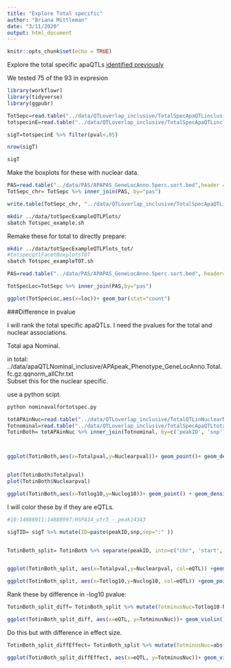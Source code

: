```yaml
---
title: "Explore Total specific"
author: "Briana Mittleman"
date: "3/11/2020"
output: html_document
---
```


```r
knitr::opts_chunk$set(echo = TRUE)
```

Explore the total specific apaQTLs [identified previously](QTL_inclusivePASset.html)


We tested 75 of the 93 in expresion

```r
library(workflowr)
library(tidyverse)
library(ggpubr)
```


```r

TotSepc=read.table("../data/QTLoverlap_inclusive/TotalSpecApaQTLinclusive.txt", header=T,stringsAsFactors = F)
totspecinE=read.table("../data/QTLoverlap_inclusive/TotalSpecApaQTLinclusive_withE.txt", stringsAsFactors =F, col.names=c("peakID", 'snp','dist', 'pval', 'slope'))

sigT=totspecinE %>% filter(pval<.05)

nrow(sigT)

sigT

```


Make the boxplots for these with nuclear data.  

```r
PAS=read.table("../data/PAS/APAPAS_GeneLocAnno.5perc.sort.bed",header = F,col.names = c("chr",'start','end','pasinfo','score','strand')) %>% separate(pasinfo, into=c("pasnum", 'geneloc'), sep=":") %>% mutate(pas=paste("peak",pasnum,sep="")) %>% select(pas, chr)
TotSepc_chr= TotSepc %>% inner_join(PAS, by="pas")

write.table(TotSepc_chr, "../data/QTLoverlap_inclusive/TotalSpecApaQTLinclusive_withCHR.txt",quote=F, row.names = F, col.names = F)
```


```bash
mkdir ../data/totSpecExampleQTLPlots/
sbatch Totspec_example.sh
```

Remake these for total to directly prepare:  

```bash
mkdir ../data/totSpecExampleQTLPlots_tot/
#totspecqtlFacetBoxplotsTOT
sbatch Totspec_exampleTOT.sh
```


```r
PAS=read.table("../data/PAS/APAPAS_GeneLocAnno.5perc.sort.bed", header=F, stringsAsFactors = F, col.names = c("chr", "start", "end", "id", "score", "strand")) %>% separate(id, into=c("pasnum", "gene"), sep=":") %>% mutate(pas=paste("peak", pasnum, sep=""))%>% separate(gene, into=c("genename", "loc"), sep="_") %>% select(pas,loc)

TotSpecLoc=TotSepc %>% inner_join(PAS,by="pas")

ggplot(TotSpecLoc,aes(x=loc))+ geom_bar(stat="count")
```


###Difference in pvalue

I will rank the total specific apaQTLs. I need the pvalues for the total and nuclear associations.  

Total apa Nominal.  

in total:  ../data/apaQTLNominal_inclusive/APApeak_Phenotype_GeneLocAnno.Total.fc.gz.qqnorm_allChr.txt  
Subset this for the nuclear specific.  

use a python scipt.  
```bash
python nominavalfortotspec.py
```



```r
totAPAinNuc=read.table("../data/QTLoverlap_inclusive/TotalQTLinNuclearNominal_inc.txt", header = F, stringsAsFactors = F, col.names=c("peakID", "snp", "dist", "Nuclearpval", "Nuclearslope"))
Totnominal=read.table("../data/QTLoverlap_inclusive/TotalSpecApaQTLtotalNomincalAssociation.txt", header = F, stringsAsFactors = F, col.names=c("peakID", "snp", "dist", "Totalpval", "Totalslope") )
TotinBoth= totAPAinNuc %>% inner_join(Totnominal, by=c('peakID', 'snp', 'dist')) %>% mutate(Totlog10= -log10(Totalpval),Nuclog10= -log10(Nuclearpval))



ggplot(TotinBoth,aes(x=Totalpval,y=Nuclearpval))+ geom_point()+ geom_density2d(col='red')


plot(TotinBoth$Totalpval)
plot(TotinBoth$Nuclearpval)

ggplot(TotinBoth,aes(x=Totlog10,y=Nuclog10))+ geom_point() + geom_density2d(col='red') + labs(x= "-log10(Total pvalue)",y="-log10(Nuclear pvalue")
```

I will color these by if they are eQTLs.  

```r
#10:14888911:14888997:HSPA14_utr3_-_peak14343  

sigTID= sigT %>% mutate(ID=paste(peakID,snp,sep=":" ))


TotinBoth_split= TotinBoth %>% separate(peakID, into=c("chr", 'start','end','geneid'),sep=":") %>% separate(geneid, into=c("gene", 'loc', 'strand', 'pas'), sep="_") %>% mutate(ID=paste(gene, snp,sep=":"), eQTL=ifelse(ID %in% sigTID$ID, "Yes", "No")) 


ggplot(TotinBoth_split, aes(x=Totalpval,y=Nuclearpval, col=eQTL)) +geom_point(alpha=.3)

ggplot(TotinBoth_split, aes(x=Totlog10,y=Nuclog10, col=eQTL)) +geom_point(alpha=.8) + labs(x="-log10(Total pvalue)", y="-log10(Nuclear pvalue")
```

Rank these by difference in -log10 pvalue:  

```r
TotinBoth_split_diff= TotinBoth_split %>% mutate(TotminusNuc=Totlog10-Nuclog10) %>% arrange(desc(TotminusNuc))

ggplot(TotinBoth_split_diff, aes(x=eQTL, y=TotminusNuc))+ geom_violin() + geom_jitter() +stat_compare_means() + labs(y="Difference in -log10 Pvalue (total - nuclear)")
```
Do this but with difference in effect size.  

```r
TotinBoth_split_diffEffect= TotinBoth_split %>% mutate(TotminusNuc=abs(Totalslope)-abs(Nuclearslope))

ggplot(TotinBoth_split_diffEffect, aes(x=eQTL, y=TotminusNuc))+ geom_violin() + geom_jitter() +stat_compare_means() + labs(y="Difference in absolute effect size")
```

